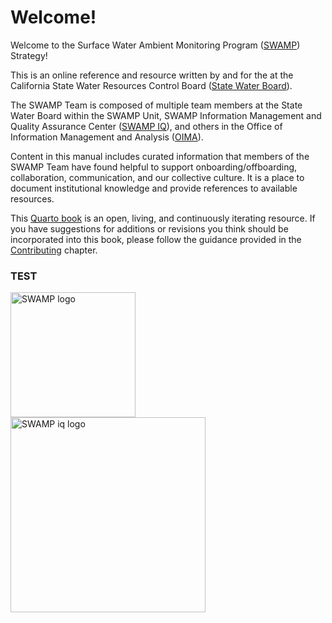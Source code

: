 # Welcome! {.unnumbered}

Welcome to the Surface Water Ambient Monitoring Program ([SWAMP](https://www.waterboards.ca.gov/water_issues/programs/swamp/)) Strategy!

This is an online reference and resource written by and for the at the California State Water Resources Control Board ([State Water Board](https://www.waterboards.ca.gov/)).

The SWAMP Team is composed of multiple team members at the State Water Board within the SWAMP Unit, SWAMP Information Management and Quality Assurance Center ([SWAMP IQ](https://www.waterboards.ca.gov/water_issues/programs/swamp/swamp_iq/)), and others in the Office of Information Management and Analysis ([OIMA](https://www.waterboards.ca.gov/resources/oima/)).

Content in this manual includes curated information that members of the SWAMP Team have found helpful to support onboarding/offboarding, collaboration, communication, and our collective culture. It is a place to document institutional knowledge and provide references to available resources.

This [Quarto book](https://quarto.org/docs/books) is an open, living, and continuously iterating resource. If you have suggestions for additions or revisions you think should be incorporated into this book, please follow the guidance provided in the [Contributing](https://cawaterboarddatacenter.github.io/swamp-manual/contribute.html) chapter.

### **TEST**

![SWAMP logo](images/swamp-logo.jpg){width="200"} ![SWAMP iq logo](images/swamp-iq-logo.jpg){width="312"}
